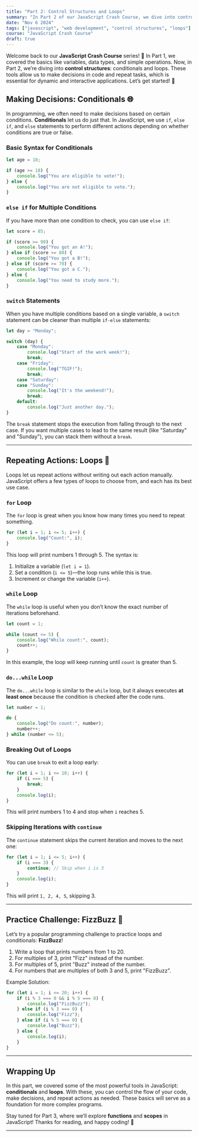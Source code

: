 ```yaml
---
title: "Part 2: Control Structures and Loops"
summary: "In Part 2 of our JavaScript Crash Course, we dive into control structures like conditionals and loops, essential tools for creating dynamic, interactive applications."
date: "Nov 6 2024"
tags: ["javascript", "web development", "control structures", "loops"]
course: "JavaScript Crash Course"
draft: true
---
```


Welcome back to our **JavaScript Crash Course** series! 🎉 In Part 1, we covered the basics like variables, data types, and simple operations. Now, in Part 2, we’re diving into **control structures**: conditionals and loops. These tools allow us to make decisions in code and repeat tasks, which is essential for dynamic and interactive applications. Let’s get started! 🚀

## Making Decisions: Conditionals 🌐

In programming, we often need to make decisions based on certain conditions. **Conditionals** let us do just that. In JavaScript, we use `if`, `else if`, and `else` statements to perform different actions depending on whether conditions are true or false.

### Basic Syntax for Conditionals

```javascript
let age = 18;

if (age >= 18) {
    console.log("You are eligible to vote!");
} else {
    console.log("You are not eligible to vote.");
}
```

### `else if` for Multiple Conditions

If you have more than one condition to check, you can use `else if`:

```javascript
let score = 85;

if (score >= 90) {
    console.log("You got an A!");
} else if (score >= 80) {
    console.log("You got a B!");
} else if (score >= 70) {
    console.log("You got a C.");
} else {
    console.log("You need to study more.");
}
```

### `switch` Statements

When you have multiple conditions based on a single variable, a `switch` statement can be cleaner than multiple `if-else` statements:

```javascript
let day = "Monday";

switch (day) {
    case "Monday":
        console.log("Start of the work week!");
        break;
    case "Friday":
        console.log("TGIF!");
        break;
    case "Saturday":
    case "Sunday":
        console.log("It's the weekend!");
        break;
    default:
        console.log("Just another day.");
}
```

The `break` statement stops the execution from falling through to the next case. If you want multiple cases to lead to the same result (like "Saturday" and "Sunday"), you can stack them without a `break`.

---

## Repeating Actions: Loops 🔄

Loops let us repeat actions without writing out each action manually. JavaScript offers a few types of loops to choose from, and each has its best use case.

### `for` Loop

The `for` loop is great when you know how many times you need to repeat something.

```javascript
for (let i = 1; i <= 5; i++) {
    console.log("Count:", i);
}
```

This loop will print numbers 1 through 5. The syntax is:

1. Initialize a variable (`let i = 1`).
2. Set a condition (`i <= 5`)—the loop runs while this is true.
3. Increment or change the variable (`i++`).

### `while` Loop

The `while` loop is useful when you don’t know the exact number of iterations beforehand.

```javascript
let count = 1;

while (count <= 5) {
    console.log("While count:", count);
    count++;
}
```

In this example, the loop will keep running until `count` is greater than 5.

### `do...while` Loop

The `do...while` loop is similar to the `while` loop, but it always executes **at least once** because the condition is checked after the code runs.

```javascript
let number = 1;

do {
    console.log("Do count:", number);
    number++;
} while (number <= 5);
```

### Breaking Out of Loops

You can use `break` to exit a loop early:

```javascript
for (let i = 1; i <= 10; i++) {
    if (i === 5) {
        break;
    }
    console.log(i);
}
```

This will print numbers 1 to 4 and stop when `i` reaches 5.

### Skipping Iterations with `continue`

The `continue` statement skips the current iteration and moves to the next one:

```javascript
for (let i = 1; i <= 5; i++) {
    if (i === 3) {
        continue; // Skip when i is 3
    }
    console.log(i);
}
```

This will print `1, 2, 4, 5`, skipping 3.

---

## Practice Challenge: FizzBuzz 🎲

Let’s try a popular programming challenge to practice loops and conditionals: **FizzBuzz**!

1. Write a loop that prints numbers from 1 to 20.
2. For multiples of 3, print "Fizz" instead of the number.
3. For multiples of 5, print "Buzz" instead of the number.
4. For numbers that are multiples of both 3 and 5, print "FizzBuzz".

Example Solution:

```javascript
for (let i = 1; i <= 20; i++) {
    if (i % 3 === 0 && i % 5 === 0) {
        console.log("FizzBuzz");
    } else if (i % 3 === 0) {
        console.log("Fizz");
    } else if (i % 5 === 0) {
        console.log("Buzz");
    } else {
        console.log(i);
    }
}
```

---

## Wrapping Up

In this part, we covered some of the most powerful tools in JavaScript: **conditionals** and **loops**. With these, you can control the flow of your code, make decisions, and repeat actions as needed. These basics will serve as a foundation for more complex programs.

Stay tuned for Part 3, where we’ll explore **functions** and **scopes** in JavaScript! Thanks for reading, and happy coding! 🎉

---

